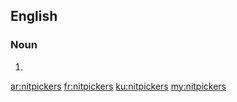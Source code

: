 ==English==

===Noun===
{{head|en|noun plural form}}

# {{plural of|nitpicker|lang=en}}

[[ar:nitpickers]]
[[fr:nitpickers]]
[[ku:nitpickers]]
[[my:nitpickers]]